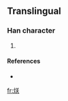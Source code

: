==Translingual==

===Han character===
{{Han char|rn=86|rad=火|as=06|sn=10|four=|canj=火廿大 (FTK)}}

# {{defn|Han|sort=火06}}

====References====
* {{Han ref|kx=0671.081|hdz=32200.201|uh=70EA|ud=28906}}

[[fr:烪]]
